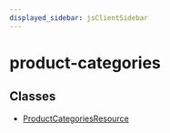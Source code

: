 ```yaml
---
displayed_sidebar: jsClientSidebar
---
```



# product-categories

## Classes

- [ProductCategoriesResource](../product_categories/classes/product_categories.ProductCategoriesResource.mdx)
